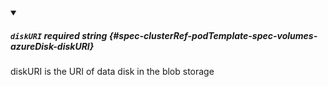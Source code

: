 
<details className="config-field" data-expandable="false" open>
<summary>

##### `diskURI` <span className="config-field-required" data-required="true">required</span> <span className="config-field-type">string</span> <span className="config-field-default"></span> <span className="config-field-enum"></span> {#spec-clusterRef-podTemplate-spec-volumes-azureDisk-diskURI}

diskURI is the URI of data disk in the blob storage

</summary>



</details>
